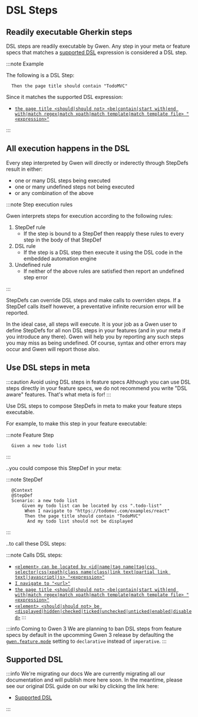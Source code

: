 # DSL Steps

## Readily executable Gherkin steps

DSL steps are readily executable by Gwen. Any step in your meta or feature specs that matches a [supported DSL](#supported-dsl) expression is considered a DSL step.

:::note Example

The following is a DSL Step:

```gherkin
  Then the page title should contain "TodoMVC"
```

Since it matches the supported DSL expression:

- [`the page title <should|should not> <be|contain|start with|end with|match regex|match xpath|match template|match template file> "<expression>"`](https://github.com/gwen-interpreter/gwen-web/wiki/Supported-DSL#the-page-title-shouldshould-not-becontainstart-withend-withmatch-regexmatch-xpathmatch-templatematch-template-file-expression)

:::

## All execution happens in the DSL

Every step interpreted by Gwen will directly or inderectly through StepDefs result in either:
- one or many DSL steps being executed
- one or many undefined steps not being executed
- or any combination of the above

:::note Step execution rules

Gwen interprets steps for execution according to the following rules:

1. StepDef rule
   - If the step is bound to a StepDef then reapply these rules to every step in the body of that StepDef
2. DSL rule
   - If the step is a DSL step then execute it using the DSL code in the embedded automation engine
3. Undefined rule
   - If neither of the above rules are satisfied then report an undefined step error
   
:::

StepDefs can override DSL steps and make calls to overriden steps. If a StepDef calls itself however, a preventative infinite recursion error will be reported.

In the ideal case, all steps will execute. It is your job as a Gwen user to define StepDefs for all non DSL steps in your features (and in your meta if you introduce any there). Gwen will help you by reporting any such steps you may miss as being undefined. Of course, syntax and other errors may occur and Gwen will report those also.

## Use DSL steps in meta

:::caution Avoid using DSL steps in feature specs
Although you can use DSL steps directly in your feature specs, we do not recommend you write "DSL aware" features. That's what meta is for!
:::

Use DSL steps to compose StepDefs in meta to make your feature steps executable. 

For example, to make this step in your feature executable:

:::note Feature Step
```gherkin
  Given a new todo list
```
:::

..you could compose this StepDef in your meta:

:::note StepDef
```gherkin {4-7}
  @Context
  @StepDef
  Scenario: a new todo list
      Given my todo list can be located by css ".todo-list"
       When I navigate to "https://todomvc.com/examples/react"
       Then the page title should contain "TodoMVC"
        And my todo list should not be displayed
```
:::

..to call these DSL steps:

:::note Calls DSL steps:
- [`<element> can be located by <id|name|tag name|tag|css selector|css|xpath|class name|class|link text|partial link text|javascript|js> "<expression>"`](https://github.com/gwen-interpreter/gwen-web/wiki/Supported-DSL#element-can-be-located-by-idnametag-nametagcss-selectorcssxpathclass-nameclasslink-textpartial-link-textjavascriptjs-expression)
- [`I navigate to "<url>"`](https://github.com/gwen-interpreter/gwen-web/wiki/Supported-DSL#i-navigate-to-url)
- [`the page title <should|should not> <be|contain|start with|end with|match regex|match xpath|match template|match template file> "<expression>"`](https://github.com/gwen-interpreter/gwen-web/wiki/Supported-DSL#the-page-title-shouldshould-not-becontainstart-withend-withmatch-regexmatch-xpathmatch-templatematch-template-file-expression)
- [`<element> <should|should not> be <displayed|hidden|checked|ticked|unchecked|unticked|enabled|disabled>`](https://github.com/gwen-interpreter/gwen-web/wiki/Supported-DSL#element-shouldshould-not-be-displayedhiddencheckedtickeduncheckeduntickedenableddisabled)
:::

:::info Coming to Gwen 3
We are planning to ban DSL steps from feature specs by default in the upcomming Gwen 3 release by defaulting the [`gwen.feature.mode`](https://github.com/gwen-interpreter/gwen-web/wiki/Runtime-Settings#gwenfeaturemode) setting to `declarative` instead of `imperative`.
:::

## Supported DSL

:::info We're migrating our docs
We are currently migrating all our documentation and will publish more here soon. In the meantime, please see our original DSL guide on our wiki by clicking the link here:

- [Supported DSL](https://github.com/gwen-interpreter/gwen-web/wiki/Supported-DSL)

:::
